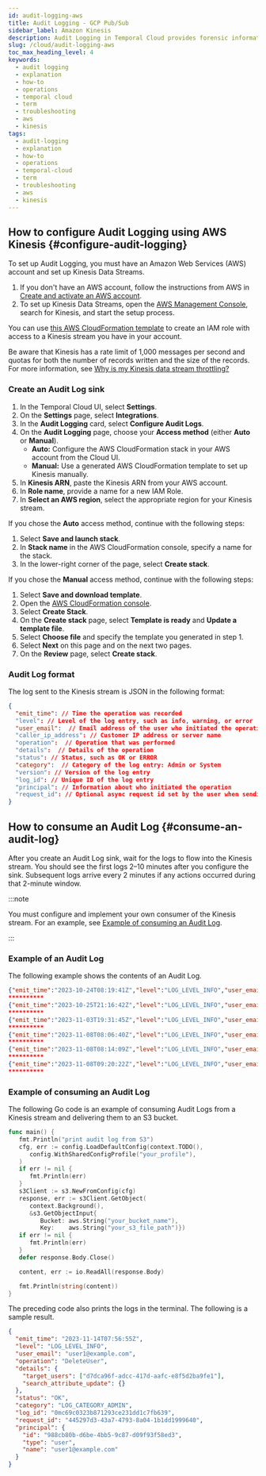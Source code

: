 ```yaml
---
id: audit-logging-aws
title: Audit Logging - GCP Pub/Sub
sidebar_label: Amazon Kinesis
description: Audit Logging in Temporal Cloud provides forensic information, integrating with GCP Pub/Sub for secure data handling and supporting key Admin and API Key operations. This streamlines audit and compliance processes.
slug: /cloud/audit-logging-aws
toc_max_heading_level: 4
keywords:
  - audit logging
  - explanation
  - how-to
  - operations
  - temporal cloud
  - term
  - troubleshooting
  - aws
  - kinesis
tags:
  - audit-logging
  - explanation
  - how-to
  - operations
  - temporal-cloud
  - term
  - troubleshooting
  - aws
  - kinesis
---
```


## How to configure Audit Logging using AWS Kinesis {#configure-audit-logging}

To set up Audit Logging, you must have an Amazon Web Services (AWS) account and set up Kinesis Data Streams.

1. If you don't have an AWS account, follow the instructions from AWS in [Create and activate an AWS account](https://aws.amazon.com/premiumsupport/knowledge-center/create-and-activate-aws-account/).
2. To set up Kinesis Data Streams, open the [AWS Management Console](https://aws.amazon.com/console/), search for Kinesis, and start the setup process.

You can use [this AWS CloudFormation template](https://temporal-auditlogs-config.s3.us-west-2.amazonaws.com/cloudformation/iam-role-for-temporal-audit-logs.yaml) to create an IAM role with access to a Kinesis stream you have in your account.

Be aware that Kinesis has a rate limit of 1,000 messages per second and quotas for both the number of records written and the size of the records.
For more information, see [Why is my Kinesis data stream throttling?](https://aws.amazon.com/premiumsupport/knowledge-center/kinesis-data-stream-throttling/)

### Create an Audit Log sink

1. In the Temporal Cloud UI, select **Settings**.
1. On the **Settings** page, select **Integrations**.
1. In the **Audit Logging** card, select **Configure Audit Logs**.
1. On the **Audit Logging** page, choose your **Access method** (either **Auto** or **Manual**).
   - **Auto:** Configure the AWS CloudFormation stack in your AWS account from the Cloud UI.
   - **Manual:** Use a generated AWS CloudFormation template to set up Kinesis manually.
1. In **Kinesis ARN**, paste the Kinesis ARN from your AWS account.
1. In **Role name**, provide a name for a new IAM Role.
1. In **Select an AWS region**, select the appropriate region for your Kinesis stream.

If you chose the **Auto** access method, continue with the following steps:

1. Select **Save and launch stack**.
1. In **Stack name** in the AWS CloudFormation console, specify a name for the stack.
1. In the lower-right corner of the page, select **Create stack**.

If you chose the **Manual** access method, continue with the following steps:

1. Select **Save and download template**.
1. Open the [AWS CloudFormation console](https://console.aws.amazon.com/cloudformation/).
1. Select **Create Stack**.
1. On the **Create stack** page, select **Template is ready** and **Update a template file**.
1. Select **Choose file** and specify the template you generated in step 1.
1. Select **Next** on this page and on the next two pages.
1. On the **Review** page, select **Create stack**.

### Audit Log format

The log sent to the Kinesis stream is JSON in the following format:

```json
{
  "emit_time": // Time the operation was recorded
  "level": // Level of the log entry, such as info, warning, or error
  "user_email":  // Email address of the user who initiated the operation
  "caller_ip_address": // Customer IP address or server name
  "operation":  // Operation that was performed
  "details":  // Details of the operation
  "status": // Status, such as OK or ERROR
  "category":  // Category of the log entry: Admin or System
  "version": // Version of the log entry
  "log_id": // Unique ID of the log entry
  "principal": // Information about who initiated the operation
  "request_id": // Optional async request id set by the user when sending a request
}
```

## How to consume an Audit Log {#consume-an-audit-log}

After you create an Audit Log sink, wait for the logs to flow into the Kinesis stream.
You should see the first logs 2–10 minutes after you configure the sink.
Subsequent logs arrive every 2 minutes if any actions occurred during that 2-minute window.

:::note

You must configure and implement your own consumer of the Kinesis stream.
For an example, see [Example of consuming an Audit Log](#example-of-consuming-an-audit-log).

:::

### Example of an Audit Log

The following example shows the contents of an Audit Log.

```json
{"emit_time":"2023-10-24T08:19:41Z","level":"LOG_LEVEL_INFO","user_email":"user1@example.com","operation":"UpdateAccount","details":{"client_ca_fingerprints":["5bb99d14fa602f7d39b7d048674a2251"],"search_attribute_update":{}},"status":"OK","category":"LOG_CATEGORY_ADMIN","log_id":"0mc69c0323b871293ce231dd1c7fb634","principal":{"id":"988cb80b-d6be-4bb5-9c87-d09f93f58ed3","type":"user","name":"user1@example.com"}}
**********
{"emit_time":"2023-10-25T21:16:42Z","level":"LOG_LEVEL_INFO","user_email":"user2@example.com","operation":"DeleteUser","details":{"target_users":["0b741c47-e093-47d1-9b74-f2359129f78f"],"search_attribute_update":{}},"status":"OK","category":"LOG_CATEGORY_ADMIN","log_id":"0mc69c0323b871293ce231dd1c7fb635","request_id":"445297d3-43a7-4793-8a04-1b1dd1999641","principal":{"id":"b160473e-e40d-4a81-90d1-f4218269e6e4","type":"user","name":"user2@example.com"}}
**********
{"emit_time":"2023-11-03T19:31:45Z","level":"LOG_LEVEL_INFO","user_email":"user3@example.com","operation":"InviteUsers","details":{"target_users":["user3@example.net"],"search_attribute_update":{}},"status":"OK","category":"LOG_CATEGORY_ADMIN","log_id":"0mc69c0323b871293ce231dd1c7fb636","principal":{"id":"35fdc757-9637-446b-b386-12ed475511ad","type":"user","name":"user3@example.com"}}
**********
{"emit_time":"2023-11-08T08:06:40Z","level":"LOG_LEVEL_INFO","user_email":"user1@example.com","operation":"UpdateUser","details":{"target_users":["user1@example.net"],"search_attribute_update":{}},"status":"OK","category":"LOG_CATEGORY_ADMIN","log_id":"0mc69c0323b871293ce231dd1c7fb637","request_id":"445297d3-43a7-4793-8a04-1b1dd1999640","principal":{"id":"988cb80b-d6be-4bb5-9c87-d09f93f58ed3","type":"user","name":"user1@example.com"}}
**********
{"emit_time":"2023-11-08T08:14:09Z","level":"LOG_LEVEL_INFO","user_email":"user1@example.com","operation":"UpdateNamespace","details":{"namespace":"audit-log-test.example-dev","client_ca_fingerprints":["f186d0bd971ff7d52dc6cc9d9b6f7644"],"search_attribute_update":{}},"status":"OK","category":"LOG_CATEGORY_ADMIN","log_id":"0mc69c0323b871293ce231dd1c7fb638","principal":{"id":"988cb80b-d6be-4bb5-9c87-d09f93f58ed3","type":"user","name":"user1@example.com"}}
**********
{"emit_time":"2023-11-08T09:20:22Z","level":"LOG_LEVEL_INFO","user_email":"user1@example.com","operation":"UpdateUserNamespacePermissions","details":{"namespace":"audit-log-test.example-dev","search_attribute_update":{}},"status":"OK","category":"LOG_CATEGORY_ADMIN","log_id":"0mc69c0323b871293ce231dd1c7fb639","principal":{"id":"988cb80b-d6be-4bb5-9c87-d09f93f58ed3","type":"user","name":"user1@example.com"}}
**********
```

### Example of consuming an Audit Log

The following Go code is an example of consuming Audit Logs from a Kinesis stream and delivering them to an S3 bucket.

```go
func main() {
   fmt.Println("print audit log from S3")
   cfg, err := config.LoadDefaultConfig(context.TODO(),
      config.WithSharedConfigProfile("your_profile"),
   )
   if err != nil {
      fmt.Println(err)
   }
   s3Client := s3.NewFromConfig(cfg)
   response, err := s3Client.GetObject(
      context.Background(),
      &s3.GetObjectInput{
         Bucket: aws.String("your_bucket_name"),
         Key:    aws.String("your_s3_file_path")})
   if err != nil {
      fmt.Println(err)
   }
   defer response.Body.Close()

   content, err := io.ReadAll(response.Body)

   fmt.Println(string(content))
}
```

The preceding code also prints the logs in the terminal.
The following is a sample result.

```json
{
  "emit_time": "2023-11-14T07:56:55Z",
  "level": "LOG_LEVEL_INFO",
  "user_email": "user1@example.com",
  "operation": "DeleteUser",
  "details": {
    "target_users": ["d7dca96f-adcc-417d-aafc-e8f5d2ba9fe1"],
    "search_attribute_update": {}
  },
  "status": "OK",
  "category": "LOG_CATEGORY_ADMIN",
  "log_id": "0mc69c0323b871293ce231dd1c7fb639",
  "request_id": "445297d3-43a7-4793-8a04-1b1dd1999640",
  "principal": {
    "id": "988cb80b-d6be-4bb5-9c87-d09f93f58ed3",
    "type": "user",
    "name": "user1@example.com"
  }
}
```
